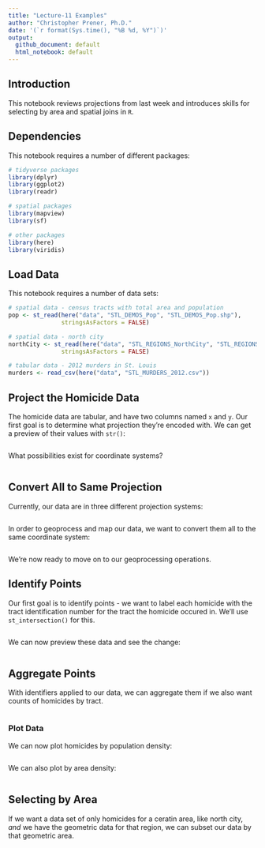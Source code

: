 ```yaml
---
title: "Lecture-11 Examples"
author: "Christopher Prener, Ph.D."
date: '(`r format(Sys.time(), "%B %d, %Y")`)'
output: 
  github_document: default
  html_notebook: default 
---
```


## Introduction
This notebook reviews projections from last week and introduces skills for selecting by area and spatial joins in `R`.

## Dependencies
This notebook requires a number of different packages:

```r
# tidyverse packages
library(dplyr)
library(ggplot2)
library(readr)

# spatial packages
library(mapview)
library(sf)

# other packages
library(here)
library(viridis)
```

## Load Data
This notebook requires a number of data sets:

```r
# spatial data - census tracts with total area and population
pop <- st_read(here("data", "STL_DEMOS_Pop", "STL_DEMOS_Pop.shp"),
               stringsAsFactors = FALSE)

# spatial data - north city 
northCity <- st_read(here("data", "STL_REGIONS_NorthCity", "STL_REGIONS_NorthCity.shp"),
               stringsAsFactors = FALSE)

# tabular data - 2012 murders in St. Louis
murders <- read_csv(here("data", "STL_MURDERS_2012.csv"))
```

## Project the Homicide Data
The homicide data are tabular, and have two columns named `x` and `y`. Our first goal is to determine what projection they're encoded with. We can get a preview of their values with `str()`:

```r

```

What possibilities exist for coordinate systems?

```r

```

## Convert All to Same Projection
Currently, our data are in three different projection systems:

```r

```

In order to geoprocess and map our data, we want to convert them all to the same coordinate system:

```r

```

We're now ready to move on to our geoprocessing operations.

## Identify Points
Our first goal is to identify points - we want to label each homicide with the tract identification number for the tract the homicide occured in. We'll use `st_intersection()` for this.

```r

```

We can now preview these data and see the change:

```r

```

## Aggregate Points
With identifiers applied to our data, we can aggregate them if we also want counts of homicides by tract. 

```r

```

### Plot Data
We can now plot homicides by population density:

```r

```

We can also plot by area density:

```r

```

## Selecting by Area
If we want a data set of only homicides for a ceratin area, like north city, *and* we have the geometric data for that region, we can subset our data by that geometric area.

```r

```
